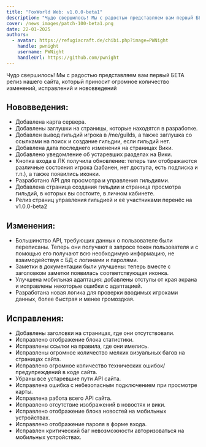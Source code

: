 ```yaml
---
title: "FoxWorld Web: v1.0.0-beta1"
description: "Чудо свершилось! Мы с радостью представляем вам первый БЕТА релиз нашего сайта, который приносит огромное количество изменений, исправлений и нововведений"
cover: /news_images/patch-100-beta1.png
date: 22-01-2025
authors:
  - avatar: https://refugiacraft.de/chibi.php?image=PWNight
    handle: pwnight
    username: PWNight
    handleUrl: https://github.com/pwnight
---
```

Чудо свершилось! Мы с радостью представляем вам первый БЕТА релиз нашего сайта, который приносит огромное количество изменений, исправлений и нововведений
## Нововведения:
* Добавлена карта сервера.
* Добавлены заглушки на страницы, которые находятся в разработке.
* Добавлен вывод гильдий игрока в /me/guilds, а также заглушка со ссылками на поиск и создание гильдии, если гильдий нет.
* Добавлена дата последнего изменения на страницах Вики.
* Добавлено уведомление об устаревших разделах на Вики.
* Кнопка входа в ЛК получила обновление: теперь там отображаются различные состояния игрока (забанен, нет доступа, есть подписка и т.п.), а также появились иконки.
* Разработано API для просмотра и управления гильдиями.
* Добавлена страница создания гильдии и страница просмотра гильдий, в которых вы состоите, в личном кабинете.
* Релиз страниц управления гильдией и её участниками перенёс на v1.0.0-beta2
## Изменения:
* Большинство API, требующих данных о пользователе были переписаны. Теперь они получают в запросе токен пользователя и с помощью его получают всю необходимую информацию, не взаимодействуя с БД с логинами и паролями.
* Заметки в документации были улучшены: теперь вместе с заголовком заметки появилась соответствующая иконка.
* Улучшена мобильная адаптация: добавлены отступы от края экрана и исправлены некоторые ошибки с адаптацией.
* Разработана новая логика для проверки вводимых игроками данных, более быстрая и менее громоздкая.
## Исправления:
* Добавлены заголовки на страницах, где они отсутствовали.
* Исправлено отображение блока статистики.
* Исправлены ссылки на правила, где они имелись.
* Исправлены огромное количество мелких визуальных багов на страницах сайта.
* Исправлено огромное количество технических ошибок/предупреждений в коде сайта.
* Убраны все устаревшие пути API сайта.
* Исправлена ошибка с небезопасным подключением при просмотре карты.
* Исправлена работа всего API сайта.
* Исправлено отсутствие изображений в новостях и вики.
* Исправлено отображение блока новостей на мобильных устройствах.
* Исправлено отображение пароля в форме входа.
* Исправлен критический баг невозможности авторизоваться на мобильных устройствах.

